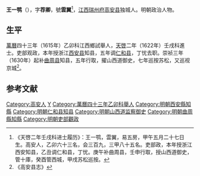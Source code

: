 '''王一鹗'''（{{bd|？||？||}}），字'''荐卿'''，號'''雲翼'''<ref>《天啓二年壬戌科进士履历》：王一鹗，雲翼，易五房，甲午五月二十七日生。高安人，乙卯六十三名，会三百九，三甲八十五名。吏部政，本年授浙江西安知县，乙丑调仁和县，丁忧。庚午补曲周县，壬申行取，授山西道御史，管十庫，癸酉管西城，甲戌苏松巡按。</ref>，[[江西|江西]][[瑞州府|瑞州府]][[高安县|高安县]]独城人。明朝政治人物。

==生平==
[[萬曆|萬曆]]四十三年（1615年）乙卯科江西鄉試舉人，[[天啓|天啓]]二年（1622年）壬戌科進士。吏部观政，本年授浙江[[西安县|西安县]]知县，五年调[[仁和县|仁和县]]，丁忧去职。崇祯三年（1630年）起补[[曲周县|曲周县]]知县，五年行取，擢山西道御史，七年巡按苏松，又巡视京城<ref>《高安县志》</ref>。

==参考文献==
{{reflist}}

{{天啓二年壬戌科殿試金榜}}

{{Authority control}}

{{DEFAULTSORT:}}
[[Category:高安人|Category:高安人]]
[[Category:王姓|Y]]
[[Category:萬曆四十三年乙卯科舉人|Category:萬曆四十三年乙卯科舉人]]
[[Category:明朝西安縣知縣|Category:明朝西安縣知縣]]
[[Category:明朝仁和县知县|Category:明朝仁和县知县]]
[[Category:明朝山西道监察御史|Category:明朝山西道监察御史]]
[[Category:明朝曲周縣知縣|Category:明朝曲周縣知縣]]
[[Category:明朝吏部觀政|Category:明朝吏部觀政]]


{{明朝官员小作品}}
